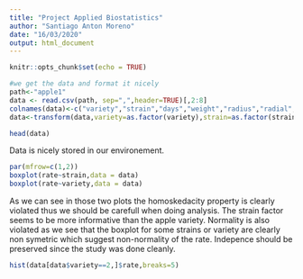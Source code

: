 ```yaml
---
title: "Project Applied Biostatistics"
author: "Santiago Anton Moreno"
date: "16/03/2020"
output: html_document
---
```


```r
knitr::opts_chunk$set(echo = TRUE)
```

````r
#we get the data and format it nicely
path<-"apple1"
data <- read.csv(path, sep=",",header=TRUE)[,2:8]
colnames(data)<-c("variety","strain","days","weight","radius","radial","rate")
data<-transform(data,variety=as.factor(variety),strain=as.factor(strain))

head(data)
````
Data is nicely stored in our environement.

````r
par(mfrow=c(1,2))
boxplot(rate~strain,data = data)
boxplot(rate~variety,data = data)

````
As we can see in those two plots the homoskedacity property is clearly violated thus we should be carefull when doing analysis. The strain factor seems to be more informative than the apple variety. Normality is also violated as we see that the boxplot for some strains or variety are clearly non symetric which suggest non-normality of the rate. Indepence should be preserved since the study was done cleanly.
````r
hist(data[data$variety==2,]$rate,breaks=5)
````

